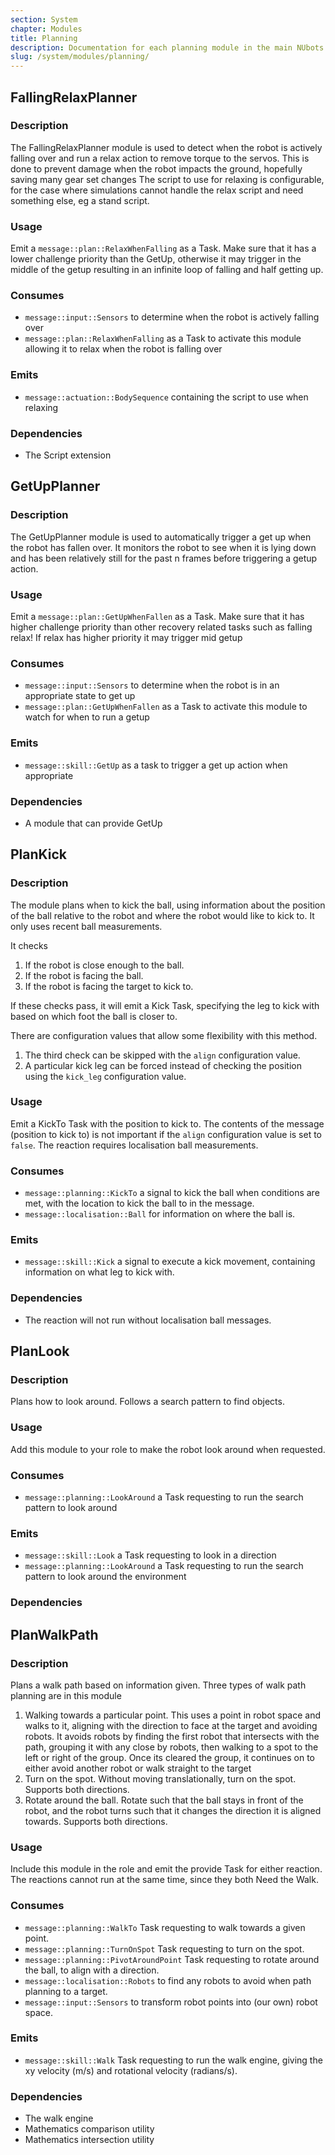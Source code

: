 ```yaml
---
section: System
chapter: Modules
title: Planning
description: Documentation for each planning module in the main NUbots codebase
slug: /system/modules/planning/
---
```


## FallingRelaxPlanner

### Description

The FallingRelaxPlanner module is used to detect when the robot is actively falling over and run a relax action to remove torque to the servos.
This is done to prevent damage when the robot impacts the ground, hopefully saving many gear set changes
The script to use for relaxing is configurable, for the case where simulations cannot handle the relax script and need something else, eg a stand script.

### Usage

Emit a `message::plan::RelaxWhenFalling` as a Task.
Make sure that it has a lower challenge priority than the GetUp, otherwise it may trigger in the middle of the getup resulting in an infinite loop of falling and half getting up.

### Consumes

- `message::input::Sensors` to determine when the robot is actively falling over
- `message::plan::RelaxWhenFalling` as a Task to activate this module allowing it to relax when the robot is falling over

### Emits

- `message::actuation::BodySequence` containing the script to use when relaxing

### Dependencies

- The Script extension

## GetUpPlanner

### Description

The GetUpPlanner module is used to automatically trigger a get up when the robot has fallen over.
It monitors the robot to see when it is lying down and has been relatively still for the past n frames before triggering a getup action.

### Usage

Emit a `message::plan::GetUpWhenFallen` as a Task.
Make sure that it has higher challenge priority than other recovery related tasks such as falling relax!
If relax has higher priority it may trigger mid getup

### Consumes

- `message::input::Sensors` to determine when the robot is in an appropriate state to get up
- `message::plan::GetUpWhenFallen` as a Task to activate this module to watch for when to run a getup

### Emits

- `message::skill::GetUp` as a task to trigger a get up action when appropriate

### Dependencies

- A module that can provide GetUp

## PlanKick

### Description

The module plans when to kick the ball, using information about the position of the ball relative to the robot and where the robot would like to kick to. It only uses recent ball measurements.

It checks

1. If the robot is close enough to the ball.
2. If the robot is facing the ball.
3. If the robot is facing the target to kick to.

If these checks pass, it will emit a Kick Task, specifying the leg to kick with based on which foot the ball is closer to.

There are configuration values that allow some flexibility with this method.

1. The third check can be skipped with the `align` configuration value.
2. A particular kick leg can be forced instead of checking the position using the `kick_leg` configuration value.

### Usage

Emit a KickTo Task with the position to kick to. The contents of the message (position to kick to) is not important if the `align` configuration value is set to `false`. The reaction requires localisation ball measurements.

### Consumes

- `message::planning::KickTo` a signal to kick the ball when conditions are met, with the location to kick the ball to in the message.
- `message::localisation::Ball` for information on where the ball is.

### Emits

- `message::skill::Kick` a signal to execute a kick movement, containing information on what leg to kick with.

### Dependencies

- The reaction will not run without localisation ball messages.

## PlanLook

### Description

Plans how to look around. Follows a search pattern to find objects.

### Usage

Add this module to your role to make the robot look around when requested.

### Consumes

- `message::planning::LookAround` a Task requesting to run the search pattern to look around

### Emits

- `message::skill::Look` a Task requesting to look in a direction
- `message::planning::LookAround` a Task requesting to run the search pattern to look around the environment

### Dependencies

## PlanWalkPath

### Description

Plans a walk path based on information given. Three types of walk path planning are in this module

1. Walking towards a particular point. This uses a point in robot space and walks to it, aligning with the direction to face at the target and avoiding robots.
   It avoids robots by finding the first robot that intersects with the path, grouping it with any close by robots, then walking to a spot to the left or right of the group.
   Once its cleared the group, it continues on to either avoid another robot or walk straight to the target
2. Turn on the spot. Without moving translationally, turn on the spot. Supports both directions.
3. Rotate around the ball. Rotate such that the ball stays in front of the robot, and the robot turns such that it changes the direction it is aligned towards. Supports both directions.

### Usage

Include this module in the role and emit the provide Task for either reaction. The reactions cannot run at the same time, since they both Need the Walk.

### Consumes

- `message::planning::WalkTo` Task requesting to walk towards a given point.
- `message::planning::TurnOnSpot` Task requesting to turn on the spot.
- `message::planning::PivotAroundPoint` Task requesting to rotate around the ball, to align with a direction.
- `message::localisation::Robots` to find any robots to avoid when path planning to a target.
- `message::input::Sensors` to transform robot points into (our own) robot space.

### Emits

- `message::skill::Walk` Task requesting to run the walk engine, giving the xy velocity (m/s) and rotational velocity (radians/s).

### Dependencies

- The walk engine
- Mathematics comparison utility
- Mathematics intersection utility
